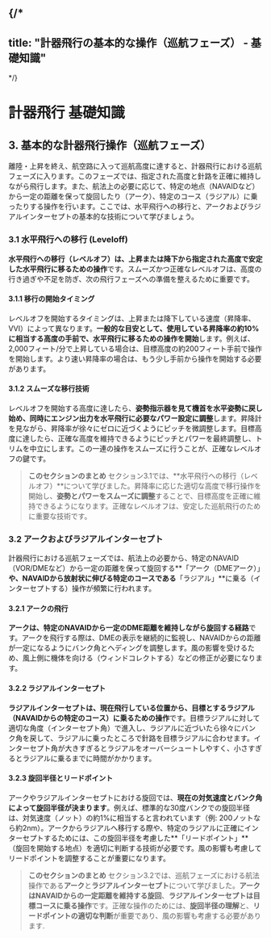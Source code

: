 {/*
---
title: "計器飛行の基本的な操作（巡航フェーズ） - 基礎知識"
---
*/}

# 計器飛行 基礎知識

## 3. 基本的な計器飛行操作（巡航フェーズ）

離陸・上昇を終え、航空路に入って巡航高度に達すると、計器飛行における巡航フェーズに入ります。このフェーズでは、指定された高度と針路を正確に維持しながら飛行します。また、航法上の必要に応じて、特定の地点（NAVAIDなど）から一定の距離を保って旋回したり（アーク）、特定のコース（ラジアル）に乗ったりする操作を行います。ここでは、水平飛行への移行と、アークおよびラジアルインターセプトの基本的な技術について学びましょう。

### 3.1 水平飛行への移行 (Leveloff)

**水平飛行への移行（レベルオフ）は、上昇または降下から指定された高度で安定した水平飛行に移るための操作**です。スムーズかつ正確なレベルオフは、高度の行き過ぎや不足を防ぎ、次の飛行フェーズへの準備を整えるために重要です。

#### 3.1.1 移行の開始タイミング

レベルオフを開始するタイミングは、上昇または降下している速度（昇降率、VVI）によって異なります。**一般的な目安として、使用している昇降率の約10%に相当する高度の手前で、水平飛行に移るための操作を開始**します。例えば、2,000フィート/分で上昇している場合は、目標高度の約200フィート手前で操作を開始します。より速い昇降率の場合は、もう少し手前から操作を開始する必要があります。

#### 3.1.2 スムーズな移行技術

レベルオフを開始する高度に達したら、**姿勢指示器を見て機首を水平姿勢に戻し始め、同時にエンジン出力を水平飛行に必要なパワー設定に調整**します。昇降計を見ながら、昇降率が徐々にゼロに近づくようにピッチを微調整します。目標高度に達したら、正確な高度を維持できるようにピッチとパワーを最終調整し、トリムを中立にします。この一連の操作をスムーズに行うことが、正確なレベルオフの鍵です。

> **このセクションのまとめ**
> セクション3.1では、**水平飛行への移行（レベルオフ）**について学びました。昇降率に応じた適切な高度で移行操作を開始し、**姿勢とパワーをスムーズに調整**することで、目標高度を正確に維持できるようになります。正確なレベルオフは、安定した巡航飛行のために重要な技術です。

### 3.2 アークおよびラジアルインターセプト

計器飛行における巡航フェーズでは、航法上の必要から、特定のNAVAID（VOR/DMEなど）から一定の距離を保って旋回する**「アーク（DMEアーク）」**や、NAVAIDから放射状に伸びる特定のコースである**「ラジアル」**に乗る（インターセプトする）操作が頻繁に行われます。

#### 3.2.1 アークの飛行

**アークは、特定のNAVAIDから一定のDME距離を維持しながら旋回する経路**です。アークを飛行する際は、DMEの表示を継続的に監視し、NAVAIDからの距離が一定になるようにバンク角とヘディングを調整します。風の影響を受けるため、風上側に機体を向ける（ウィンドコレクトする）などの修正が必要になります。

#### 3.2.2 ラジアルインターセプト

**ラジアルインターセプトは、現在飛行している位置から、目標とするラジアル（NAVAIDからの特定のコース）に乗るための操作**です。目標ラジアルに対して適切な角度（インターセプト角）で進入し、ラジアルに近づいたら徐々にバンク角を戻して、ラジアルに乗ったところで針路を目標ラジアルに合わせます。インターセプト角が大きすぎるとラジアルをオーバーシュートしやすく、小さすぎるとラジアルに乗るまでに時間がかかります。

#### 3.2.3 旋回半径とリードポイント

アークやラジアルインターセプトにおける旋回では、**現在の対気速度とバンク角によって旋回半径が決まります**。例えば、標準的な30度バンクでの旋回半径は、対気速度（ノット）の約1%に相当すると言われています（例: 200ノットなら約2nm）。アークからラジアルへ移行する際や、特定のラジアルに正確にインターセプトするためには、この旋回半径を考慮した**「リードポイント」**（旋回を開始する地点）を適切に判断する技術が必要です。風の影響も考慮してリードポイントを調整することが重要になります。

> **このセクションのまとめ**
> セクション3.2では、巡航フェーズにおける航法操作である**アーク**と**ラジアルインターセプト**について学びました。**アークはNAVAIDからの一定距離を維持する旋回**、**ラジアルインターセプトは目標コースに乗る操作**です。正確な操作のためには、**旋回半径の理解**と、**リードポイントの適切な判断**が重要であり、風の影響も考慮する必要があります. 